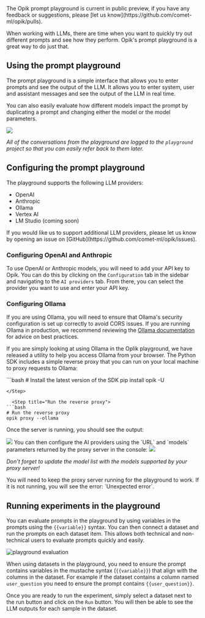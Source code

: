 <Tip>
  The Opik prompt playground is current in public preview, if you have any feedback or suggestions, please [let us
  know](https://github.com/comet-ml/opik/pulls).
</Tip>

When working with LLMs, there are time when you want to quickly try out different prompts and see how they perform. Opik's
prompt playground is a great way to do just that.

## Using the prompt playground

The prompt playground is a simple interface that allows you to enter prompts and see the output of the LLM. It allows you
to enter system, user and assistant messages and see the output of the LLM in real time.

You can also easily evaluate how different models impact the prompt by duplicating a prompt and changing either the
model or the model parameters.

<Frame>
  <img src="/img/prompt_engineering/playground.png" />
</Frame>

_All of the conversations from the playground are logged to the `playground` project so that you can easily refer back to them later._

## Configuring the prompt playground

The playground supports the following LLM providers:

- OpenAI
- Anthropic
- Ollama
- Vertex AI
- LM Studio (coming soon)

<Tip>
  If you would like us to support additional LLM providers, please let us know by opening an issue on
  [GitHub](https://github.com/comet-ml/opik/issues).
</Tip>

### Configuring OpenAI and Anthropic

To use OpenAI or Anthropic models, you will need to add your API key to Opik. You can do this by clicking on the `Configuration` tab in the sidebar
and navigating to the `AI providers` tab. From there, you can select the provider you want to use and enter your API key.

### Configuring Ollama

If you are using Ollama, you will need to ensure that Ollama's security configuration is set up correctly to avoid CORS issues. If you are running Ollama
in production, we recommend reviewing the [Ollama documentation](https://github.com/ollama/ollama/blob/main/docs/faq.md#faq) for advice on best practices.

If you are simply looking at using Ollama in the Oplik playground, we have released a utility to help you access Ollama from your browser. The Python
SDK includes a simple reverse proxy that you can run on your local machine to proxy requests to Ollama:

<Steps>
  <Step title="Install the Python SDK">
```bash
# Install the latest version of the SDK
pip install opik -U

````
</Step>

  <Step title="Run the reverse proxy">
```bash
# Run the reverse proxy
opik proxy --ollama
````

Once the server is running, you should see the output:

<Frame>
  <img src="/img/prompt_engineering/ollama_proxy.png" />
</Frame>

</Step>
<Step>
You can then configure the AI providers using the `URL` and `models` parameters returned by the proxy server in the console:

<Frame>
  <img src="/img/prompt_engineering/ollama_config.png" />
</Frame>

_Don't forget to update the model list with the models supported by your proxy server!_

<Note>
  You will need to keep the proxy server running for the playground to work. If it is not running, you will see the
  error: `Unexpected error`.
</Note>

</Step>
</Steps>

## Running experiments in the playground

You can evaluate prompts in the playground by using variables in the prompts using the `{{variable}}` syntax. You can then connect a dataset and run the prompts on each dataset item. This allows both technical and non-technical users to evaluate prompts quickly and easily.

![playground evaluation](/img/evaluation/playground_evaluation.gif)

When using datasets in the playground, you need to ensure the prompt contains variables in the mustache syntax (`{{variable}}`) that align with the columns in the dataset. For example if the dataset contains a column named `user_question` you need to ensure the prompt contains `{{user_question}}`.

Once you are ready to run the experiment, simply select a dataset next to the run button and click on the `Run` button. You will then be able to see the LLM outputs for each sample in the dataset.
